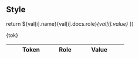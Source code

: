 
## Style


  return <tr key={i}><td>${val[i].name}</td><td>{val[i].docs.role}</td><td><Var>{val[i].value}</Var></td></tr>
})

<TabsState initial="primaryDesign">
  <div id="primaryDesign" title="Design">
    <Figma url="https://www.figma.com/file/xV0XmrrCru3JAPH8w0FWb5/%F0%9F%93%90Netace-UI?node-id=83%3A2" />
  </div>
  <div id="primaryTokens" title="Tokens">
    <table width="100%">
      <thead>
        <tr>
          <th width="120">Token</th>
          <th>Role</th>
          <th width="120">Value</th>
        </tr>
      </thead>
      <tbody>{tok}</tbody>
    </table>
  </div>
</TabsState>
